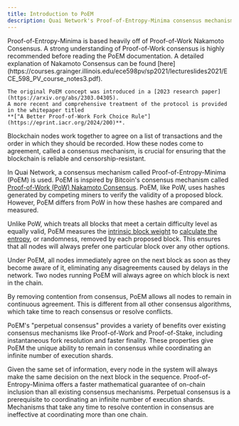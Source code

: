 ```yaml
---
title: Introduction to PoEM
description: Quai Network's Proof-of-Entropy-Minima consensus mechanism.
---
```


<Note>
	Proof-of-Entropy-Minima is based heavily off of Proof-of-Work Nakamoto Consensus. A strong understanding of Proof-of-Work consensus is
	highly recommended before reading the PoEM documentation. A detailed explanation of Nakamoto Consensus can be found
	[here](https://courses.grainger.illinois.edu/ece598pv/sp2021/lectureslides2021/ECE_598_PV_course_notes3.pdf).


	The original PoEM concept was introduced in a [2023 research paper](https://arxiv.org/abs/2303.04305).
	A more recent and comprehensive treatment of the protocol is provided in the whitepaper titled
	**["A Better Proof-of-Work Fork Choice Rule"](https://eprint.iacr.org/2024/200)**.
</Note>

Blockchain nodes work together to agree on a list of transactions and the order in which they should be recorded. How these nodes come to agreement, called a consensus mechanism, is crucial for ensuring that the blockchain is reliable and censorship-resistant.

In Quai Network, a consensus mechanism called Proof-of-Entropy-Minima (PoEM) is used. PoEM is inspired by Bitcoin's consensus mechanism called [Proof-of-Work (PoW) Nakamoto Consensus](https://bitcoin.org/bitcoin.pdf). PoEM, like PoW, uses hashes generated by competing miners to verify the validity of a proposed block. However, PoEM differs from PoW in how these hashes are compared and measured.

Unlike PoW, which treats all blocks that meet a certain difficulty level as equally valid, PoEM measures the [intrinsic block weight](/learn/advanced-introduction/poem/fork-choice/intrinsic-block-weight) to [calculate the entropy](/learn/advanced-introduction/poem/fork-choice/calc-total-entropy), or randomness, removed by each proposed block. This ensures that all nodes will always prefer one particular block over any other options.

Under PoEM, all nodes immediately agree on the next block as soon as they become aware of it, eliminating any disagreements caused by delays in the network. Two nodes running PoEM will always agree on which block is next in the chain.

By removing contention from consensus, PoEM allows all nodes to remain in continuous agreement. This is different from all other consensus algorithms, which take time to reach consensus or resolve conflicts.

PoEM's "perpetual consensus" provides a variety of benefits over existing consensus mechanisms like Proof-of-Work and Proof-of-Stake, including instantaneous fork resolution and faster finality. These properties give PoEM the unique ability to remain in consensus while coordinating an infinite number of execution shards.

<CardGroup cols={1}>
	<Card
		title='Instantaneous Fork Resolution'
		icon='code-branch'
		href='/learn/advanced-introduction/poem/fork-choice/instant-fork-resolution'
	>
		Given the same set of information, every node in the system will always make the same decision on the next block in the sequence.
	</Card>
	<Card
		title='Faster Finality'
		icon='timer'
		href='/learn/advanced-introduction/poem/finality/finality'
	>
		Proof-of-Entropy-Minima offers a faster mathematical guarantee of on-chain inclusion than all existing consensus mechanisms.
	</Card>
	<Card
		title='Coordinating Infinite Execution Shards'
		icon='circle-nodes'
		href='/learn/advanced-introduction/poem/sharding/execution-sharding'
	>
		Perpetual consensus is a prerequisite to coordinating an infinite number of execution shards. Mechanisms that take any time to resolve
		contention in consensus are ineffective at coordinating more than one chain.
	</Card>
</CardGroup>
